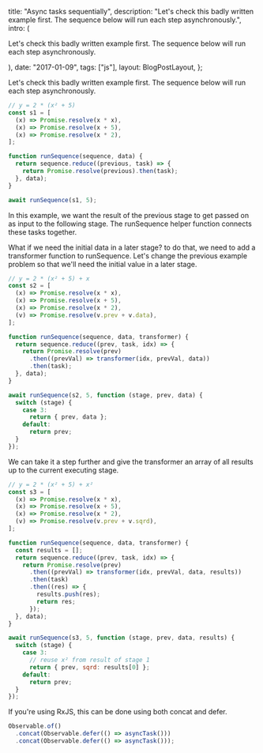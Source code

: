 
  title: "Async tasks sequentially",
  description:
    "Let's check this badly written example first. The sequence below will run each step asynchronously.",
  intro: (
    <section>
      <p>
        Let's check this badly written example first. The sequence below will
        run each step asynchronously.
      </p>
    </section>
  ),
  date: "2017-01-09",
  tags: ["js"],
  layout: BlogPostLayout,
};

Let's check this badly written example first. The sequence below will run each step asynchronously.

```js
// y = 2 * (x² + 5)
const s1 = [
  (x) => Promise.resolve(x * x),
  (x) => Promise.resolve(x + 5),
  (x) => Promise.resolve(x * 2),
];

function runSequence(sequence, data) {
  return sequence.reduce((previous, task) => {
    return Promise.resolve(previous).then(task);
  }, data);
}

await runSequence(s1, 5);
```

In this example, we want the result of the previous stage to get passed on as input to the following stage. The runSequence helper function connects these tasks together.

What if we need the initial data in a later stage? to do that, we need to add a transformer function to runSequence. Let's change the previous example problem so that we'll need the initial value in a later stage.

```js
// y = 2 * (x² + 5) + x
const s2 = [
  (x) => Promise.resolve(x * x),
  (x) => Promise.resolve(x + 5),
  (x) => Promise.resolve(x * 2),
  (v) => Promise.resolve(v.prev + v.data),
];

function runSequence(sequence, data, transformer) {
  return sequence.reduce((prev, task, idx) => {
    return Promise.resolve(prev)
      .then((prevVal) => transformer(idx, prevVal, data))
      .then(task);
  }, data);
}

await runSequence(s2, 5, function (stage, prev, data) {
  switch (stage) {
    case 3:
      return { prev, data };
    default:
      return prev;
  }
});
```

We can take it a step further and give the transformer an array of all results up to the current executing stage.

```js
// y = 2 * (x² + 5) + x²
const s3 = [
  (x) => Promise.resolve(x * x),
  (x) => Promise.resolve(x + 5),
  (x) => Promise.resolve(x * 2),
  (v) => Promise.resolve(v.prev + v.sqrd),
];

function runSequence(sequence, data, transformer) {
  const results = [];
  return sequence.reduce((prev, task, idx) => {
    return Promise.resolve(prev)
      .then((prevVal) => transformer(idx, prevVal, data, results))
      .then(task)
      .then((res) => {
        results.push(res);
        return res;
      });
  }, data);
}

await runSequence(s3, 5, function (stage, prev, data, results) {
  switch (stage) {
    case 3:
      // reuse x² from result of stage 1
      return { prev, sqrd: results[0] };
    default:
      return prev;
  }
});
```

If you're using RxJS, this can be done using both concat and defer.

```js
Observable.of()
  .concat(Observable.defer(() => asyncTask()))
  .concat(Observable.defer(() => asyncTask()));
```
